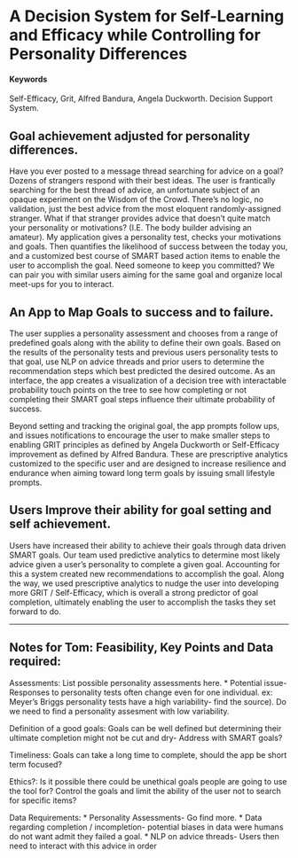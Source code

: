 # A Decision System for Self-Learning and Efficacy while Controlling for Personality Differences {#GritDistribution}

#### Keywords {-}

Self-Efficacy, Grit, Alfred Bandura, Angela Duckworth. Decision Support System.

## Goal achievement adjusted for personality differences.  

Have you ever posted to a message thread searching for advice on a goal? Dozens of strangers respond with their best ideas. The user is frantically searching for the best thread of advice, an unfortunate subject of an opaque experiment on the Wisdom of the Crowd. There’s no logic, no validation, just the best advice from the most eloquent randomly-assigned stranger. What if that stranger provides advice that doesn’t quite match your personality or motivations? (I.E. The body builder advising an amateur). My application gives a personality test, checks your motivations and goals. Then quantifies the likelihood of success between the today you, and a customized best course of SMART based action items to enable the user to accomplish the goal. Need someone to keep you committed? We can pair you with similar users aiming for the same goal and organize local meet-ups for you to interact.

## An App to Map Goals to success and to failure.

The user supplies a personality assessment and chooses from a range of predefined goals along with the ability to define their own goals. Based on the results of the personality tests and previous users personality tests to that goal, use NLP on advice threads and prior users to determine the recommendation steps which best predicted the desired outcome. As an interface, the app creates a visualization of a decision tree with interactable probability touch points on the tree to see how completing or not completing their SMART goal steps influence their ultimate probability of success. 

Beyond setting and tracking the original goal, the app prompts follow ups, and issues notifications to encourage the user to make smaller steps to enabling GRIT principles as defined by Angela Duckworth or Self-Efficacy improvement as defined by Alfred Bandura. These are prescriptive analytics customized to the specific user and are designed to increase resilience and endurance when aiming toward long term goals by issuing small lifestyle prompts. 


## Users Improve their ability for goal setting and self achievement. 

Users have increased their ability to achieve their goals through data driven SMART goals. Our team used predictive analytics to determine most likely advice given a user’s personality to complete a given goal. Accounting for this a system created new recommendations to accomplish the goal. Along the way, we used prescriptive analytics to nudge the user into developing more GRIT / Self-Efficacy, which is overall a strong predictor of goal completion, ultimately enabling the user to accomplish the tasks they set forward to do.     

***
## Notes for Tom: Feasibility, Key Points and Data required:
Assessments: List possible personality assessments here. 
* Potential issue- Responses to personality tests often change even for one individual.  ex: Meyer’s Briggs personality tests have a high variability- find the source). Do we need to find a personality assesment with low variability.

Definition of a good goals: Goals can be well defined but determining their ultimate completion might not be cut and dry- Address with SMART goals?

Timeliness: Goals can take a long time to complete, should the app be short term focused?

Ethics?: Is it possible there could be unethical goals people are going to use the tool for? Control the goals and limit the ability of the user not to search for specific items?

Data Requirements: 
* Personality Assessments- Go find more. 
* Data regarding completion / incompletion- potential biases in data were humans do not want admit they failed a goal. 
* NLP on advice threads- Users then need to interact with this advice in order  

